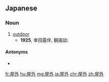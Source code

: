 ==Japanese==
{{ja-kanjitab|おく|がい|yomi=on}}

===Noun===
{{ja-noun|おくがい}}

# [[outdoor]]
#* '''1925''', 幸田露伴, 観画談:
#*: {{ja-usex|'''屋外'''は雨の音、ザアッ。|'''おくがい''' は あめ の おと、 ザアッ。|The sound of heavy rain could be heard outside.}}

====Antonyms====
* {{ja-r|屋内|おくない}}

[[fr:屋外]]
[[hu:屋外]]
[[mg:屋外]]
[[ja:屋外]]
[[chr:屋外]]
[[zh:屋外]]